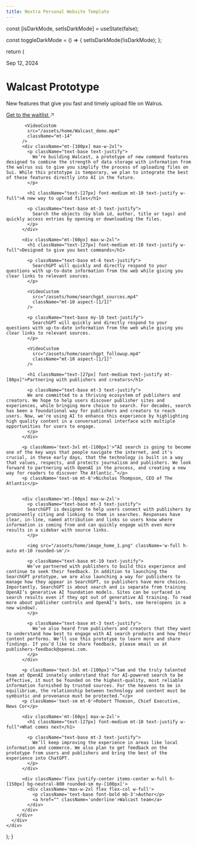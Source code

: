```yaml
---
title: Nextra Personal Website Template
---
```




  const [isDarkMode, setIsDarkMode] = useState(false);
  
  const toggleDarkMode = () => {
    setIsDarkMode(!isDarkMode);
  };


  return (
    <div className="w-full px-4 md:px-12 lg:px-24">
      <div className="container mx-auto grid grid-cols-12 w-full px-4 md:px-12 lg:px-24">
        <div className="col-span-full flex flex-col justify-center items-center text-center text-white mt-[120px]">
          <p className="text-base font-medium mb-4">Sep 12, 2024</p>
          <h1 className="text-7xl font-medium mb-5">Walcast Prototype</h1>
          <p className="text-2xl mb-6 max-w-2xl">
            New features that give you fast and timely upload file on Walrus.
          </p>
          <a href="#" className="bg-white text-black font-semibold py-2 px-4 rounded-full flex items-center gap-2 hover:bg-gray-200 transition duration-200">
              Get to the waitlist
              <svg width="10" height="10" viewBox="0 0 10 10" fill="none" xmlns="http://www.w3.org/2000/svg">
                  <path d="M1 9L9 1M9 1H2.5M9 1V7.22222" stroke="currentColor" strokeWidth="1.25" strokeLinecap="round" strokeLinejoin="round"></path>
              </svg>
          </a>

           <VideoCustom 
            src="/assets/home/Walcast_demo.mp4"
            className="mt-14"
          />
          <div className="mt-[100px] max-w-2xl">
            <p className="text-base text-justify">
              We’re building Walcast, a prototype of new command features designed to combine the strength of data storage with information from the walrus sui to give you simplify the process of uploading files on Sui. While this prototype is temporary, we plan to integrate the best of these features directly into AI in the future.
            </p>

            <h1 className="text-[27px] font-medium mt-10 text-justify w-full">A new way to upload files</h1>

            <p className="text-base mt-3 text-justify">
              Search the objects (by blob id, author, title or tags) and quickly access entries by opening or downloading the files.
            </p>
          </div>

          <div className="mt-[60px] max-w-2xl">
            <h1 className="text-[27px] font-medium mt-10 text-justify w-full">Designed to give you best commands</h1>

            <p className="text-base mt-6 text-justify">
              SearchGPT will quickly and directly respond to your questions with up-to-date information from the web while giving you clear links to relevant sources.
            </p>

            <VideoCustom 
              src="/assets/home/searchgpt_sources.mp4"
              className="mt-10 aspect-[1/1]"
            />

            <p className="text-base my-10 text-justify">
              SearchGPT will quickly and directly respond to your questions with up-to-date information from the web while giving you clear links to relevant sources.
            </p>

            <VideoCustom 
              src="/assets/home/searchgpt_followup.mp4"
              className="mt-10 aspect-[1/1]" 
            />

            <h1 className="text-[27px] font-medium text-justify mt-[80px]">Partnering with publishers and creators</h1>

            <p className="text-base mt-3 text-justify">
            We are committed to a thriving ecosystem of publishers and creators. We hope to help users discover publisher sites and experiences, while bringing more choice to search. For decades, search has been a foundational way for publishers and creators to reach users. Now, we’re using AI to enhance this experience by highlighting high quality content in a conversational interface with multiple opportunities for users to engage.
            </p>
          </div>

          <p className='text-3xl mt-[100px]'>“AI search is going to become one of the key ways that people navigate the internet, and it's crucial, in these early days, that the technology is built in a way that values, respects, and protects journalism and publishers. We look forward to partnering with OpenAI in the process, and creating a new way for readers to discover The Atlantic.”</p>
          <p className='text-sm mt-6'>Nicholas Thompson, CEO of The Atlantic</p>
          

          <div className='mt-[60px] max-w-2xl'>
            <p className="text-base mt-3 text-justify">
            SearchGPT is designed to help users connect with publishers by prominently citing and linking to them in searches. Responses have clear, in-line, named attribution and links so users know where information is coming from and can quickly engage with even more results in a sidebar with source links.
            </p>

            <img src="/assets/home/image_home_1.png" className='w-full h-auto mt-10 rounded-sm'/>

            <p className="text-base mt-10 text-justify">
            We’ve partnered with publishers to build this experience and continue to seek their feedback. In addition to launching the SearchGPT prototype, we are also launching a way for publishers to manage how they appear in SearchGPT, so publishers have more choices. Importantly, SearchGPT is about search and is separate from training OpenAI’s generative AI foundation models. Sites can be surfaced in search results even if they opt out of generative AI training. To read more about publisher controls and OpenAI’s bots, see here(opens in a new window). 
            </p>

            <p className="text-base mt-3 text-justify">
              We’ve also heard from publishers and creators that they want to understand how best to engage with AI search products and how their content performs. We’ll use this prototype to learn more and share findings. If you’d like to share feedback, please email us at publishers-feedback@openai.com.
            </p>
          </div>

          <p className='text-3xl mt-[100px]'>“Sam and the truly talented team at OpenAI innately understand that for AI-powered search to be effective, it must be founded on the highest-quality, most reliable information furnished by trusted sources. For the heavens to be in equilibrium, the relationship between technology and content must be symbiotic and provenance must be protected.”</p>
          <p className='text-sm mt-6'>Robert Thomson, Chief Executive, News Cor</p>

          <div className='mt-[60px] max-w-2xl'>
            <h1 className="text-[27px] font-medium mt-10 text-justify w-full">What comes next</h1>

            <p className="text-base mt-3 text-justify">
              We’ll keep improving the experience in areas like local information and commerce. We also plan to get feedback on the prototype from users and publishers and bring the best of the experience into ChatGPT.
            </p>
          </div>

          <div className='flex justify-center items-center w-full h-[150px] bg-neutral-800 rounded-sm my-[100px]'>
            <div className='max-w-2xl flex flex-col w-full'>
              <p className='text-base font-bold mb-3'>Author</p>
              <a href="" className='underline'>Walcast team</a>
            </div>
          </div>
        </div>
      </div>
    </div>
  );
}

<IndexPage />
